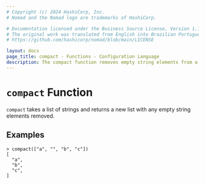 ```yaml
---
# Copyright (c) 2024 HashiCorp, Inc.
# Nomad and the Nomad logo are trademarks of HashiCorp.

# Documentation licensed under the Business Source License, Version 1.1.
# The original work was translated from English into Brazilian Portuguese.
# https://github.com/hashicorp/nomad/blob/main/LICENSE

layout: docs
page_title: compact - Functions - Configuration Language
description: The compact function removes empty string elements from a list.
---
```


# `compact` Function

`compact` takes a list of strings and returns a new list with any empty string
elements removed.

## Examples

```shell-session
> compact(["a", "", "b", "c"])
[
  "a",
  "b",
  "c",
]
```
